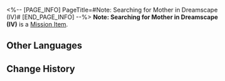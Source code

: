 <%-- [PAGE_INFO]
PageTitle=#Note: Searching for Mother in Dreamscape (IV)#
[END_PAGE_INFO] --%>
{{Item Infobox
|id          = 140428
|image       = Item Jarilo-VI Readable.png{{subst:void|<!--$UPLOAD:<<SpriteOutput/ItemFigures/190002.png>-<Item Jarilo-VI Readable.png>-<Item Icons>>-->}}
|type        = Mission Item
|invCategory = Missions
|rarity      = 3
|effect      = 
|description = In the end, the father and daughter locate their long-lost wife and mother at the hotel in the Dreamscape. However, she refuses to reunite with her family. Following a heartrending conversation, the father and daughter leave the dream world in frustration, leaving you wondering if you will ever encounter them in reality...
}}
'''Note: Searching for Mother in Dreamscape (IV)''' is a [[Mission Item]].

==Other Languages==
{{Other Languages
|en   = Note: Searching for Mother in Dreamscape (IV)
|zhs  = 笔记：梦境寻母记•四
|zht  = 筆記：夢境尋母記•四
|ja   = ノート：夢境での母探し・4
|ko   = 노트: 꿈세계에서 엄마를 찾아•4
|es   = Nota: Buscando a mamá en el paisaje onírico IV
|fr   = Note&nbsp;: À la recherche d'une mère dans le Pays des rêves&nbsp;(IV)
|ru   = Записка: В поисках матери в Мире грёз IV
|th   = บันทึก: การตามหาแม่ในแดนฝัน 4
|vi   = Ghi chú: Tìm Mẹ Trong Mơ - 4
|de   = Notiz: Suche nach der Mutter in der Traumlandschaft (Ⅳ)
|id   = Catatan: Mencari Ibu di Dunia Mimpi 4
|pt   = Anotação: Procurando por Minha Mãe no Mundonírico (IV)
}}

==Change History==
{{Change History|2.0}}